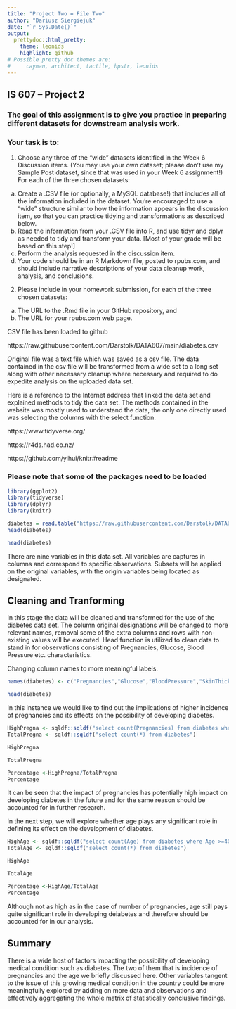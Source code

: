 ---
title: "Project Two = File Two"
author: "Dariusz Siergiejuk"
date: "`r Sys.Date()`"
output:
  prettydoc::html_pretty:
    theme: leonids
    highlight: github
# Possible pretty doc themes are:
#     cayman, architect, tactile, hpstr, leonids
---

## IS 607 – Project 2

### The goal of this assignment is to give you practice in preparing different datasets for downstream analysis work.

### Your task is to:

(1) Choose any three of the “wide” datasets identified in the Week 6 Discussion items. (You may use your own dataset; please don’t use my Sample Post dataset, since that was used in your Week 6 assignment!) For each of the three chosen datasets:
(a) Create a .CSV file (or optionally, a MySQL database!) that includes all of the information included in the dataset. You’re encouraged to use a “wide” structure similar to how the information appears in the discussion item, so that you can practice tidying and transformations as described below.
(b) Read the information from your .CSV file into R, and use tidyr and dplyr as needed to tidy and transform your data. [Most of your grade will be based on this step!]
(c) Perform the analysis requested in the discussion item.
(d) Your code should be in an R Markdown file, posted to rpubs.com, and should include narrative descriptions of your data cleanup work, analysis, and conclusions.

(2) Please include in your homework submission, for each of the three chosen datasets:
(a) The URL to the .Rmd file in your GitHub repository, and
(b) The URL for your rpubs.com web page.

CSV file has been loaded to github

https://raw.githubusercontent.com/Darstolk/DATA607/main/diabetes.csv

Original file was a text file which was saved as a csv file. The data contained in the csv file will be transformed from a wide set to a long set along with other necessary cleanup where necessary and required to do expedite analysis on the uploaded data set.

Here is a reference to the Internet address that linked the data set and explained methods to tidy the data set. The methods contained in the website was mostly used to understand the data, the only one directly used was selecting the columns with the select function.

https://www.tidyverse.org/

https://r4ds.had.co.nz/

https://github.com/yihui/knitr#readme

### Please note that some of the packages need to be loaded

```{r}
library(ggplot2)
library(tidyverse)
library(dplyr)
library(knitr)
```


```{r}
diabetes = read.table("https://raw.githubusercontent.com/Darstolk/DATA607/main/diabetes.csv", header=TRUE, sep=",")
head(diabetes)
```


```{r}
head(diabetes)
```

There are nine variables in this data set. All variables are captures in columns and correspond to specific observations. Subsets will be applied on the original variables, with the origin variables being located as designated.

## Cleaning and Tranforming

In this stage the data will be cleaned and transformed for the use of the diabetes data set. The column original designations will be changed to more relevant names, removal some of the extra columns and rows with non-existing values will be executed. Head function is utilized to clean data to stand in for observations consisting of Pregnancies, Glucose, Blood Pressure etc. characteristics.

Changing column names to more meaningful labels.

```{r}
names(diabetes) <- c("Pregnancies","Glucose","BloodPressure","SkinThickness","Insulin","BMI","DiabetesPedigreeFunction","Age","Outcome")

head(diabetes)
```
In this instance we would like to find out the implications of higher incidence of pregnancies and its effects on the possibility of developing diabetes.


```{r}
HighPregna <- sqldf::sqldf("select count(Pregnancies) from diabetes where Pregnancies >=3")
TotalPregna <- sqldf::sqldf("select count(*) from diabetes")

HighPregna
```

```{r}
TotalPregna
```

```{r}
Percentage <-HighPregna/TotalPregna
Percentage
```

It can be seen that the impact of pregnancies has potentially high impact on developing diabetes in the future and for the same reason should be accounted for in further research.


In the next step, we will explore whether age plays any significant role in defining its effect on the development of diabetes.

```{r}
HighAge <- sqldf::sqldf("select count(Age) from diabetes where Age >=40")
TotalAge <- sqldf::sqldf("select count(*) from diabetes")

HighAge
```

```{r}
TotalAge
```
```{r}
Percentage <-HighAge/TotalAge
Percentage
```

Although not as high as in the case of number of pregnancies, age still pays quite significant role in developing deiabetes and therefore should be accounted for in our analysis.


## Summary

There is a wide host of factors impacting the possibility of developing medical condition such as diabetes. The two of them that is incidence of pregnancies and the age we briefly discussed here. Other variables tangent to the issue of this growing medical condition in the country could be more meaningfully explored by adding on more data and observations and effectively aggregating the whole matrix of statistically conclusive findings.